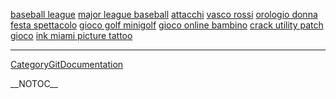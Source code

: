 <a href= http://baseball-league.dom6.info >baseball league</a>   <a href= http://major-league-baseball.hom5.info >major league baseball</a>   <a href= http://attacchi.pr1ma.info >attacchi</a>   <a href= http://vasco-rossi.hom5.info >vasco rossi</a>   <a href= http://orologio-donna.pr1ma.info >orologio donna</a>   <a href= http://festa-spettacolo.hom5.info >festa spettacolo</a>   <a href= http://gioco-golf-minigolf.pr1ma.info >gioco golf minigolf</a>   <a href= http://gioco-online-bambino.rossa7.info >gioco online bambino</a>   <a href= http://crack-utility-patch-gioco.dom6.info >crack utility patch gioco</a>   <a href= http://ink-miami-picture-tattoo.rossa7.info >ink miami picture tattoo</a>
----
[[CategoryGitDocumentation]]

__NOTOC__